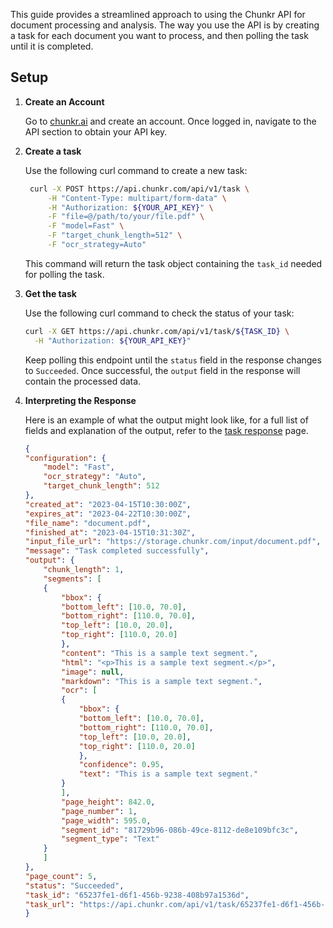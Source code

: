 This guide provides a streamlined approach to using the Chunkr API for document processing and analysis.
The way you use the API is by creating a task for each document you want to process, and then polling the task until it is completed.

## Setup

1. **Create an Account**

   Go to [chunkr.ai](https://www.chunkr.ai) and create an account. Once logged in, navigate to the API section to obtain your API key.

2. **Create a task**

   Use the following curl command to create a new task:

   ```bash
    curl -X POST https://api.chunkr.com/api/v1/task \
        -H "Content-Type: multipart/form-data" \
        -H "Authorization: ${YOUR_API_KEY}" \
        -F "file=@/path/to/your/file.pdf" \
        -F "model=Fast" \
        -F "target_chunk_length=512" \
        -F "ocr_strategy=Auto"
   ```

   This command will return the task object containing the `task_id` needed for polling the task.

3. **Get the task**

   Use the following curl command to check the status of your task:

   ```bash
   curl -X GET https://api.chunkr.com/api/v1/task/${TASK_ID} \
     -H "Authorization: ${YOUR_API_KEY}"
   ```

   Keep polling this endpoint until the `status` field in the response changes to `Succeeded`. Once successful, the `output` field in the response will contain the processed data.

4. **Interpreting the Response**

   Here is an example of what the output might look like, for a full list of fields and explanation of the output, refer to the [task response](/task-response) page.

    ```json
    {
    "configuration": {
        "model": "Fast",
        "ocr_strategy": "Auto",
        "target_chunk_length": 512
    },
    "created_at": "2023-04-15T10:30:00Z",
    "expires_at": "2023-04-22T10:30:00Z",
    "file_name": "document.pdf",
    "finished_at": "2023-04-15T10:31:30Z",
    "input_file_url": "https://storage.chunkr.com/input/document.pdf",
    "message": "Task completed successfully",
    "output": {
        "chunk_length": 1,
        "segments": [
        {
            "bbox": {
            "bottom_left": [10.0, 70.0],
            "bottom_right": [110.0, 70.0],
            "top_left": [10.0, 20.0],
            "top_right": [110.0, 20.0]
            },
            "content": "This is a sample text segment.",
            "html": "<p>This is a sample text segment.</p>",
            "image": null,
            "markdown": "This is a sample text segment.",
            "ocr": [
            {
                "bbox": {
                "bottom_left": [10.0, 70.0],
                "bottom_right": [110.0, 70.0],
                "top_left": [10.0, 20.0],
                "top_right": [110.0, 20.0]
                },
                "confidence": 0.95,
                "text": "This is a sample text segment."
            }
            ],
            "page_height": 842.0,
            "page_number": 1,
            "page_width": 595.0,
            "segment_id": "81729b96-086b-49ce-8112-de8e109bfc3c",
            "segment_type": "Text"
        }
        ]
    },
    "page_count": 5,
    "status": "Succeeded",
    "task_id": "65237fe1-d6f1-456b-9238-408b97a1536d",
    "task_url": "https://api.chunkr.com/api/v1/task/65237fe1-d6f1-456b-9238-408b97a1536d"
    }
    ```